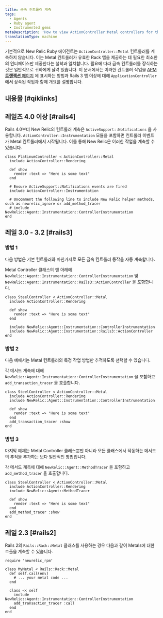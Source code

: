 ```yaml
---
title: 금속 컨트롤러 계측
tags:
  - Agents
  - Ruby agent
  - Instrumented gems
metaDescription: 'How to view ActionController:Metal controllers for the Ruby agent in New Relic''s user interface.'
translationType: machine
---
```


기본적으로 New Relic Ruby 에이전트는 `ActionController::Metal` 컨트롤러를 계측하지 않습니다. 이는 Metal 컨트롤러가 유효한 Rack 앱을 제공하는 데 필요한 최소한의 인터페이스만 제공한다는 철학과 일치합니다. 필요에 따라 금속 컨트롤러를 장식하는 것은 일반적으로 귀하에게 달려 있습니다. 이 문서에서는 이러한 컨트롤러 작업을 [APM **트랜잭션** 페이지](/docs/apm/applications-menu/monitoring/transactions-page) 에 표시하는 방법과 Rails 3 앱 이상에 대해 `ApplicationController` 에서 상속된 작업과 함께 개요를 설명합니다.

## 내용물 [#qiklinks]

## 레일즈 4.0 이상 [#rails4]

Rails 4.0부터 New Relic의 컨트롤러 계측은 `ActiveSupport::Notifications` 을 사용합니다. `ActionController::Instrumentation` 모듈을 포함하면 컨트롤러 이벤트가 Metal 컨트롤러에서 시작됩니다. 이를 통해 New Relic은 이러한 작업을 계측할 수 있습니다.

```
class PlatinumController < ActionController::Metal
  include ActionController::Rendering

  def show
    render :text => "Here is some text"
  end

  # Ensure ActiveSupport::Notifications events are fired
  include ActionController::Instrumentation

  # Uncomment the following line to include New Relic helper methods, such as newrelic_ignore or add_method_tracer
  # include NewRelic::Agent::Instrumentation::ControllerInstrumentation
end
```

## 레일 3.0 - 3.2 [#rails3]

### 방법 1

다음 방법은 기본 컨트롤러와 마찬가지로 모든 금속 컨트롤러 동작을 자동 계측합니다.

Metal Controller 클래스의 맨 아래에 `NewRelic::Agent::Instrumentation::ControllerInstrumentation` 및 `NewRelic::Agent::Instrumentation::Rails3::ActionController` 을 포함합니다.

```
class SteelController < ActionController::Metal
  include ActionController::Rendering

  def show
    render :text => "Here is some text"
  end

  include NewRelic::Agent::Instrumentation::ControllerInstrumentation
  include NewRelic::Agent::Instrumentation::Rails3::ActionController
end
```

### 방법 2

다음 예에서는 Metal 컨트롤러의 특정 작업 방법만 추적하도록 선택할 수 있습니다.

각 메서드 계측에 대해 `NewRelic::Agent::Instrumentation::ControllerInstrumentation` 을 포함하고 `add_transaction_tracer` 을 호출합니다.

```
class SteelController < ActionController::Metal
  include ActionController::Rendering
  include NewRelic::Agent::Instrumentation::ControllerInstrumentation

  def show
    render :text => "Here is some text"
  end
  add_transaction_tracer :show
end
```

### 방법 3

마지막 예제는 Metal Controller 클래스뿐만 아니라 모든 클래스에서 작동하는 메서드의 추적을 추가하는 보다 일반적인 방법입니다.

각 메서드 계측에 대해 `NewRelic::Agent::MethodTracer` 을 포함하고 `add_method_tracer` 을 호출합니다.

```
class SteelController < ActionController::Metal
  include ActionController::Rendering
  include NewRelic::Agent::MethodTracer

  def show
    render :text => "Here is some text"
  end
  add_method_tracer :show
end
```

## 레일 2.3 [#rails2]

Rails 2의 `Rails::Rack::Metal` 클래스를 사용하는 경우 다음과 같이 Metals에 대한 호출을 계측할 수 있습니다.

```
require 'newrelic_rpm'

class MyMetal < Rails::Rack::Metal
  def self.call(env)
    # ... your metal code ...
  end

  class << self
    include NewRelic::Agent::Instrumentation::ControllerInstrumentation
    add_transaction_tracer :call
  end
end
```